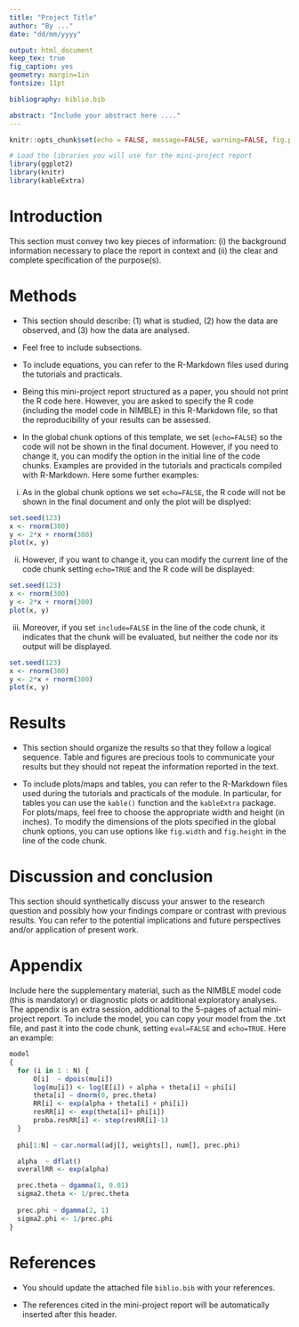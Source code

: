 ---
title: "Project Title"
author: "By ..."
date: "dd/mm/yyyy"

output: html_document
keep_tex: true
fig_caption: yes
geometry: margin=1in
fontsize: 11pt

bibliography: biblio.bib

abstract: "Include your abstract here ...."
---


```{r setup, include=FALSE}
knitr::opts_chunk$set(echo = FALSE, message=FALSE, warning=FALSE, fig.path='Figs/', fig.width=6, fig.height=4)

```

```{r eval=TRUE}
# Load the libraries you will use for the mini-project report
library(ggplot2)
library(knitr)
library(kableExtra)
```


# Introduction

This section must convey two key pieces of information: (i) the background information necessary to place the report in context and (ii) the clear and complete specification of the purpose(s).


# Methods

* This section should describe: (1) what is studied, (2) how the data are observed, and (3) how the data are analysed.

* Feel free to include subsections.

* To include equations, you can refer to the R-Markdown files used during  the tutorials and practicals.

* Being this mini-project report structured as a paper, you should not print the R code here.
However, you are asked to specify the R code (including the model code in NIMBLE) in this R-Markdown file, so that the reproducibility of your results can be assessed. 

* In the global chunk options of this template, we set (`echo=FALSE`) so the code will not be shown in the final document. However, if you need to change it, you can modify the option in the initial line of the code chunks. Examples are provided in the tutorials and practicals compiled with R-Markdown. Here some further examples:

(i) As in the global chunk options we set `echo=FALSE`, the R code will not be shown in the final document and only the plot will be displyed: 

```{r eval=TRUE, echo=FALSE, fig.cap="Figure 1: Plot of x and y"}
set.seed(123)
x <- rnorm(300)
y <- 2*x + rnorm(300)
plot(x, y)
```

(ii) However, if you want to change it, you can modify the current line of the code chunk setting `echo=TRUE` and the R code will be displayed:

```{r eval=TRUE, echo=TRUE, fig.cap="Figure 1: Plot of x and y"}
set.seed(123)
x <- rnorm(300)
y <- 2*x + rnorm(300)
plot(x, y)
```

(iii) Moreover, if you set `include=FALSE` in the line of the code chunk, it indicates that the chunk will be evaluated, but neither the code nor its output will be displayed.

```{r include=FALSE}
set.seed(123)
x <- rnorm(300)
y <- 2*x + rnorm(300)
plot(x, y)
```


# Results

* This section should organize the results so that they follow a logical sequence. 
Table and figures are precious tools to communicate your results but they should not repeat the information reported in the text. 

* To include plots/maps and tables, you can refer to the R-Markdown files used during the tutorials and practicals of the module.
In particular, for tables you can use the `kable()` function and the `kableExtra` package.
For plots/maps, feel free to choose the appropriate width and height (in inches). To modify the dimensions of the plots specified in the global chunk options, you can use options like `fig.width` and `fig.height` in the line of the code chunk. 


# Discussion and conclusion

This section should synthetically discuss your answer to the research question and possibly how your findings compare or contrast with previous results. You can refer to the potential implications and future perspectives and/or application of present work. 


# Appendix

Include here the supplementary material, such as the NIMBLE model code (this is mandatory) or diagnostic plots or additional exploratory analyses. 
The appendix is an extra session, additional to the 5-pages of actual mini-project report. 
To include the model, you can copy your model from the .txt file, and past it into the code chunk, setting `eval=FALSE` and `echo=TRUE`. Here an example:

```{r eval=FALSE, echo=TRUE}
model
{
  for (i in 1 : N) {
      O[i]  ~ dpois(mu[i])
      log(mu[i]) <- log(E[i]) + alpha + theta[i] + phi[i]
      theta[i] ~ dnorm(0, prec.theta)                        
      RR[i] <- exp(alpha + theta[i] + phi[i])              
      resRR[i] <- exp(theta[i]+ phi[i])                    
      proba.resRR[i] <- step(resRR[i]-1)
  }
  
  phi[1:N] ~ car.normal(adj[], weights[], num[], prec.phi)

  alpha  ~ dflat()                                
  overallRR <- exp(alpha)                         

  prec.theta ~ dgamma(1, 0.01)
  sigma2.theta <- 1/prec.theta                             
  
  prec.phi ~ dgamma(2, 1)                     
  sigma2.phi <- 1/prec.phi                           
}
```

# References 

* You should update the attached file `biblio.bib` with your references.

* The references cited in the mini-project report will be automatically inserted after this header. 







